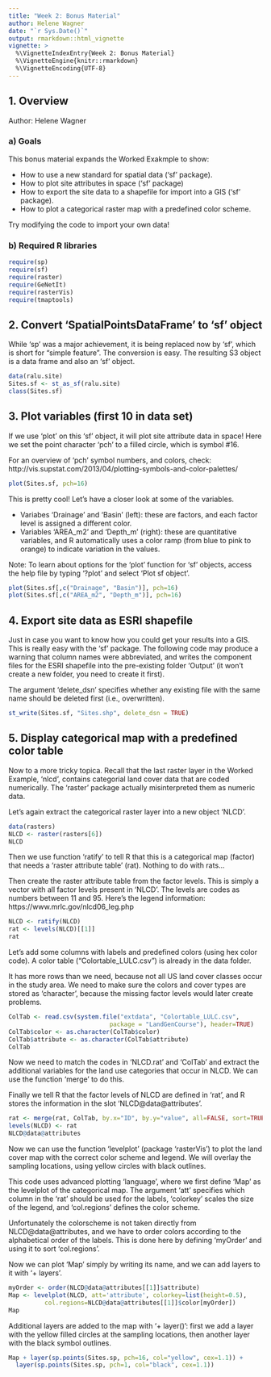 ---
title: "Week 2: Bonus Material"
author: Helene Wagner
date: "`r Sys.Date()`"
output: rmarkdown::html_vignette
vignette: >
  %\VignetteIndexEntry{Week 2: Bonus Material}
  %\VignetteEngine{knitr::rmarkdown}
  %\VignetteEncoding{UTF-8}
---
## 1. Overview

Author: Helene Wagner

### a) Goals 

This bonus material expands the Worked Exakmple to show:

- How to use a new standard for spatial data ('sf' package).
- How to plot site attributes in space ('sf' package)
- How to export the site data to a shapefile for import into a GIS ('sf' package).
- How to plot a categorical raster map with a predefined color scheme.

Try modifying the code to import your own data!

### b) Required R libraries

```{r message=FALSE, warning=TRUE}
require(sp)
require(sf)
require(raster)
require(GeNetIt)
require(rasterVis)
require(tmaptools) 
```

## 2. Convert 'SpatialPointsDataFrame' to 'sf' object 

While 'sp' was a major achievement, it is being replaced now by 'sf', which is short for "simple feature". The conversion is easy. The resulting S3 object is a data frame and also an 'sf' object.

```{r}
data(ralu.site)
Sites.sf <- st_as_sf(ralu.site)
class(Sites.sf)
```

## 3. Plot variables (first 10 in data set)

If we use 'plot' on this 'sf' object, it will plot site attribute data in space! Here we set the point character 'pch' to a filled circle, which is symbol #16. 

For an overview of 'pch' symbol numbers, and colors, check: http://vis.supstat.com/2013/04/plotting-symbols-and-color-palettes/

```{r}
plot(Sites.sf, pch=16)
```

This is pretty cool! Let's have a closer look at some of the variables. 

- Variabes 'Drainage' and 'Basin' (left): these are factors, and each factor level is assigned a different color.
- Variables 'AREA_m2' and 'Depth_m' (right): these are quantitative variables, and R automatically uses a color ramp (from blue to pink to orange) to indicate variation in the values.

Note: To learn about options for the 'plot' function for 'sf' objects, access the help file by typing '?plot' and select 'Plot sf object'.

```{r fig.show='hold'}
plot(Sites.sf[,c("Drainage", "Basin")], pch=16)
plot(Sites.sf[,c("AREA_m2", "Depth_m")], pch=16)
```

## 4. Export site data as ESRI shapefile

Just in case you want to know how you could get your results into a GIS. This is really easy with the 'sf' package. The following code may produce a warning that column names were abbreviated, and writes the component files for the ESRI shapefile into the pre-existing folder 'Output' (it won't create a new folder, you need to create it first). 

The argument 'delete_dsn' specifies whether any existing file with the same name should be deleted first (i.e., overwritten). 

```{r}
st_write(Sites.sf, "Sites.shp", delete_dsn = TRUE)
```

## 5. Display categorical map with a predefined color table

Now to a more tricky topica. Recall that the last raster layer in the Worked Example, 'nlcd', contains categorial land cover data that are coded numerically. The 'raster' package actually misinterpreted them as numeric data. 

Let's again extract the categorical raster layer into a new object 'NLCD'. 

```{r}
data(rasters)
NLCD <- raster(rasters[6])
NLCD
```
Then we use function 'ratify' to tell R that this is a categorical map (factor) that needs a 'raster attribute table' (rat). Nothing to do with rats...

Then create the raster attribute table from the factor levels. This is simply a vector with all factor levels present in 'NLCD'. The levels are codes as numbers between 11 and 95. Here's the legend information: https://www.mrlc.gov/nlcd06_leg.php

```{r}
NLCD <- ratify(NLCD)
rat <- levels(NLCD)[[1]]
rat
```

Let's add some columns with labels and predefined colors (using hex color code). A color table ("Colortable_LULC.csv") is already in the data folder. 

It has more rows than we need, because not all US land cover classes occur in the study area. We need to make sure the colors and cover types are stored as 'character', because the missing factor levels would later create problems.

```{r}
ColTab <- read.csv(system.file("extdata", "Colortable_LULC.csv", 
                            package = "LandGenCourse"), header=TRUE)
ColTab$color <- as.character(ColTab$color)
ColTab$attribute <- as.character(ColTab$attribute)
ColTab
```

Now we need to match the codes in 'NLCD.rat' and 'ColTab' and extract the additional variables for the land use categories that occur in NLCD. We can use the function 'merge' to do this. 

Finally we tell R that the factor levels of NLCD are defined in 'rat', and R stores the information in the slot 'NLCD@data@attributes'.

```{r}
rat <- merge(rat, ColTab, by.x="ID", by.y="value", all=FALSE, sort=TRUE)
levels(NLCD) <- rat
NLCD@data@attributes
```

Now we can use the function 'levelplot' (package 'rasterVis') to plot the land cover map with the correct color scheme and legend. We will overlay the sampling locations, using yellow circles with black outlines. 

This code uses advanced plotting 'language', where we first define 'Map' as the levelplot of the categorical map. The argument 'att' specifies which column in the 'rat' should be used for the labels, 'colorkey' scales the size of the legend, and 'col.regions' defines the color scheme. 

Unfortunately the colorscheme is not taken directly from NLCD@data@attributes, and we have to order colors according to the alphabetical order of the labels. This is done here by defining 'myOrder' and using it to sort 'col.regions'.

Now we can plot 'Map' simply by writing its name, and we can add layers to it with '+ layers'.

```{r fig.width=7}
myOrder <- order(NLCD@data@attributes[[1]]$attribute)
Map <- levelplot(NLCD, att='attribute', colorkey=list(height=0.5), 
          col.regions=NLCD@data@attributes[[1]]$color[myOrder]) 
Map
```

Additional layers are added to the map with '+ layer()': first we add a layer with the yellow filled circles at the sampling locations, then another layer with the black symbol outlines.

```{r fig.width=7}
Map + layer(sp.points(Sites.sp, pch=16, col="yellow", cex=1.1)) +
  layer(sp.points(Sites.sp, pch=1, col="black", cex=1.1))
```
